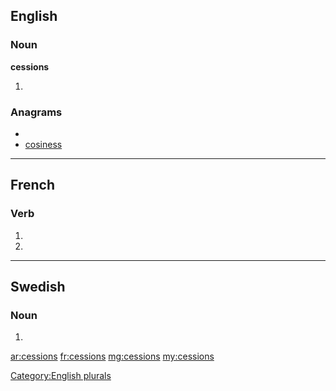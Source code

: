 ==English==

===Noun===
'''cessions'''

# {{plural of|[[cession]]}}

===Anagrams===
* {{alphagram|ceinosss}}
* [[cosiness#English|cosiness]]


[[Category:English plurals]]

----

==French==

===Verb===
{{fr-verb-form}}

# {{form of|[[first-person|First-person]] [[plural]] [[imperfect indicative]]|cesser|lang=fr}}
# {{form of|[[first-person|First-person]] [[plural]] [[present subjunctive]]|cesser|lang=fr}}

----

==Swedish==

===Noun===
{{infl|sv|noun form}}

# {{sv-noun-form-indef-gen|cession}}

[[ar:cessions]]
[[fr:cessions]]
[[mg:cessions]]
[[my:cessions]]